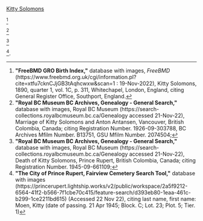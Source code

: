 [[Solomons-291 | Kitty Solomons]]

<ref>
'''"FreeBMD GRO Birth Index,"''' database with images, ''FreeBMD'' (https://www.freebmd.org.uk/cgi/information.pl?cite=xtfu7cknCJjGB3tAqhcwxw&scan=1 : 19-Nov-2022),
Kitty Solomons, 1890, quarter 1, vol. 1C, p. 311, Whitechapel, London, England,
citing General Register Office, Southport, England.
</ref>

<ref name="MC1">
'''"Royal BC Museum BC Archives, Genealogy - General Search,"''' database with images, Royal BC Museum (https://search-collections.royalbcmuseum.bc.ca/Genealogy accessed 21-Nov-22),
Marriage of Kitty Solomons and Anton Antansen, Vancouver, British Colombia, Canada;
citing Registration Number. 1926-09-303788, BC Archives Mfilm Number. B13751, GSU Mfilm Number. 2074504;
</ref>

<ref name="DC1">
'''"Royal BC Museum BC Archives, Genealogy - General Search,"''' database with images, Royal BC Museum (https://search-collections.royalbcmuseum.bc.ca/Genealogy accessed 21-Nov-22),
Death of Kitty Solomons, Prince Rupert, British Colombia, Canada;
citing Registration Number. 1945-09-661109;
</ref>

<ref name="BUR1">
'''"The City of Prince Rupert, Fairview Cemetery Search Tool,"''' 
database with images (https://princerupert.lightship.works/v2/public/workspace/2a5f9212-6564-41f2-b566-7f1cbe70c415/feature-search/d393eb80-1eaa-461c-b299-1ce2211bd615) (Accessed 22 Nov 22),
citing last name, first name: Moen, Kitty (date of passing. 21 Apr 1945; Block. C; Lot. 23; Plot. 5; Tier. 1)
</ref>.